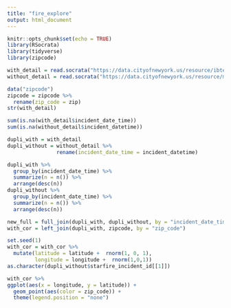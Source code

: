 ```yaml
---
title: "fire_explore"
output: html_document
---
```


```r
knitr::opts_chunk$set(echo = TRUE)
library(RSocrata)
library(tidyverse)
library(zipcode)
```

```r
with_detail = read.socrata("https://data.cityofnewyork.us/resource/ibte-hq4u.csv")
without_detail = read.socrata("https://data.cityofnewyork.us/resource/mhu7-c3xb.csv")
```

```r
data("zipcode")
zipcode = zipcode %>% 
  rename(zip_code = zip)
str(with_detail)

sum(is.na(with_detail$incident_date_time))
sum(is.na(without_detail$incident_datetime))

dupli_with = with_detail
dupli_without = without_detail %>% 
                rename(incident_date_time = incident_datetime)

dupli_with %>% 
  group_by(incident_date_time) %>% 
  summarize(n = n()) %>% 
  arrange(desc(n))
dupli_without %>% 
  group_by(incident_date_time) %>% 
  summarize(n = n()) %>% 
  arrange(desc(n))

new_full = full_join(dupli_with, dupli_without, by = "incident_date_time")
with_cor = left_join(dupli_with, zipcode, by = "zip_code")

set.seed(1)
with_cor = with_cor %>% 
  mutate(latitude = latitude +  rnorm(1, 0, 1),
         longitude = longitude +  rnorm(1,0,1))
as.character(dupli_without$starfire_incident_id[[1]])

with_cor %>% 
ggplot(aes(x = longitude, y = latitude)) +
  geom_point(aes(color = zip_code)) +
  theme(legend.position = "none")



```

